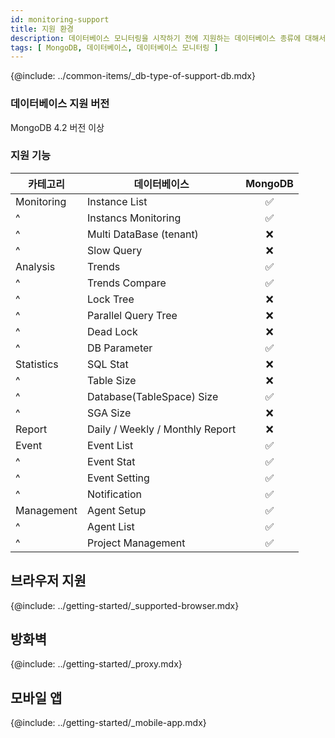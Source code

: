 ```yaml
---
id: monitoring-support
title: 지원 환경
description: 데이터베이스 모니터링을 시작하기 전에 지원하는 데이터베이스 종류에 대해서 알아보세요.
tags: [ MongoDB, 데이터베이스, 데이터베이스 모니터링 ]
---
```


{@include: ../common-items/_db-type-of-support-db.mdx}

### 데이터베이스 지원 버전

MongoDB 4.2 버전 이상
<!-- 
* Oracle 10g 버전 이상
* Tibero 5.x 버전 이상
* CUBRID 9 버전 이상
* Postgresql 9.2 버전 이상 / EDB PAS 9.2 버전 이상
* MSSQL - SQL Server 2005 버전 이상
* Altibase 6 버전 이상
* Redis 6.0.5 버전 이상
* MongoDB 4.2 버전 이상
-->

### 지원 기능

|카테고리|데이터베이스|MongoDB|
|--|--|:-:|
|Monitoring|Instance List|<span class='emoji-ok'>✅</span>|
|^|Instancs Monitoring|<span class='emoji-ok'>✅</span>|
|^|Multi DataBase (tenant)|<span class='emoji-no'>❌</span>|
|^|Slow Query|<span class='emoji-no'>❌</span>|
|Analysis|Trends|<span class='emoji-ok'>✅</span>|
|^|Trends Compare|<span class='emoji-ok'>✅</span>|
|^|Lock Tree|<span class='emoji-no'>❌</span>|
|^|Parallel Query Tree|<span class='emoji-no'>❌</span>|
|^|Dead Lock|<span class='emoji-no'>❌</span>|
|^|DB Parameter|<span class='emoji-ok'>✅</span>|
|Statistics|SQL Stat|<span class='emoji-no'>❌</span>|
|^|Table Size|<span class='emoji-no'>❌</span>|
|^|Database(TableSpace) Size|<span class='emoji-ok'>✅</span>|
|^|SGA Size|<span class='emoji-no'>❌</span>|
|Report|Daily / Weekly / Monthly Report|<span class='emoji-no'>❌</span>|
|Event|Event List|<span class='emoji-ok'>✅</span>|
|^|Event Stat|<span class='emoji-ok'>✅</span>|
|^|Event Setting|<span class='emoji-ok'>✅</span>|
|^|Notification|<span class='emoji-ok'>✅</span>|
|Management|Agent Setup|<span class='emoji-ok'>✅</span>|
|^|Agent List|<span class='emoji-ok'>✅</span>|
|^|Project Management|<span class='emoji-ok'>✅</span>|

## 브라우저 지원

{@include: ../getting-started/_supported-browser.mdx}  

## 방화벽

{@include: ../getting-started/_proxy.mdx}  

## 모바일 앱

{@include: ../getting-started/_mobile-app.mdx}  